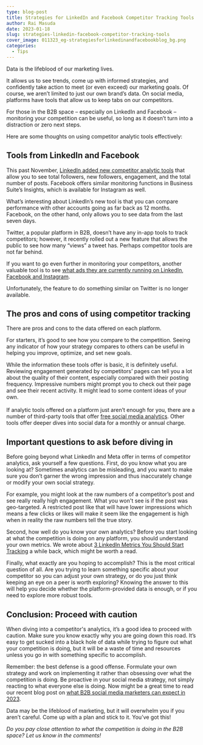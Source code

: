 ```yaml
---
type: blog-post
title: Strategies for LinkedIn and Facebook Competitor Tracking Tools
author: Rai Masuda
date: 2023-01-18
slug: strategies-linkedin-facebook-competitor-tracking-tools
cover_image: 011323_eg-strategiesforlinkedinandfacebookblog_bg.png
categories:
  - Tips
---
```

Data is the lifeblood of our marketing lives.

It allows us to see trends, come up with informed strategies, and confidently take action to meet (or even exceed) our marketing goals. Of course, we aren’t limited to just our own brand’s data. On social media, platforms have tools that allow us to keep tabs on our competitors. 

For those in the B2B space – especially on LinkedIn and Facebook – monitoring your competition can be useful, so long as it doesn’t turn into a distraction or zero next steps.

Here are some thoughts on using competitor analytic tools effectively: 

## Tools from LinkedIn and Facebook

This past November, [LinkedIn added new competitor analytic tools](https://www.socialmediatoday.com/news/LinkedIn-Adds-New-Tools-for-Company-Pages/637650/) that allow you to see total followers, new followers, engagement, and the total number of posts. Facebook offers similar monitoring functions in Business Suite’s Insights, which is available for Instagram as well.

What’s interesting about LinkedIn’s new tool is that you can compare performance with other accounts going as far back as 12 months. Facebook, on the other hand, only allows you to see data from the last seven days.

Twitter, a popular platform in B2B, doesn’t have any in-app tools to track competitors; however, it recently rolled out a new feature that allows the public to see how many “views” a tweet has. Perhaps competitor tools are not far behind.

If you want to go even further in monitoring your competitors, another valuable tool is to see [what ads they are currently running on LinkedIn, Facebook and Instagram](https://www.socialmediaexaminer.com/how-to-research-your-competitors-ads-on-4-social-platforms/).

Unfortunately, the feature to do something similar on Twitter is no longer available.

## The pros and cons of using competitor tracking

There are pros and cons to the data offered on each platform. 

For starters, it’s good to see how you compare to the competition. Seeing any indicator of how your strategy compares to others can be useful in helping you improve, optimize, and set new goals. 

While the information these tools offer is basic, it is definitely useful. Reviewing engagement generated by competitors’ pages can tell you a lot about the quality of their content, especially compared with their posting frequency. Impressive numbers might prompt you to check out their page and see their recent activity. It might lead to some content ideas of your own.\
\
If analytic tools offered on a platform just aren’t enough for you, there are a number of third-party tools that offer [free social media analytics](https://www.socialmediatoday.com/news/top-14-free-tools-for-competitor-website-analysis-infographic/618375/). Other tools offer deeper dives into social data for a monthly or annual charge.

## Important questions to ask before diving in

Before going beyond what LinkedIn and Meta offer in terms of competitor analytics, ask yourself a few questions. First, do you know what you are looking at? Sometimes analytics can be misleading, and you want to make sure you don’t garner the wrong impression and thus inaccurately change or modify your own social strategy.

For example, you might look at the raw numbers of a competitor’s post and see really really high engagement. What you won't see is if the post was geo-targeted. A restricted post like that will have lower impressions which means a few clicks or likes will make it seem like the engagement is high when in reality the raw numbers tell the true story.

Second, how well do you know your own analytics? Before you start looking at what the competition is doing on any platform, you should understand your own metrics. We wrote about [3 LinkedIn Metrics You Should Start Tracking](https://brandglue.com/blog/3-linkedin-metrics-you-should-start-tracking/) a while back, which might be worth a read.

Finally, what exactly are you hoping to accomplish? This is the most critical question of all. Are you trying to learn something specific about your competitor so you can adjust your own strategy, or do you just think keeping an eye on a peer is worth exploring? Knowing the answer to this will help you decide whether the platform-provided data is enough, or if you need to explore more robust tools.

## Conclusion: Proceed with caution

When diving into a competitor's analytics, it’s a good idea to proceed with caution. Make sure you know exactly why you are going down this road. It’s easy to get sucked into a black hole of data while trying to figure out what your competition is doing, but it will be a waste of time and resources unless you go in with something specific to accomplish. 

Remember: the best defense is a good offense. Formulate your own strategy and work on implementing it rather than obsessing over what the competition is doing. Be proactive in your social media strategy, not simply reacting to what everyone else is doing. Now might be a great time to read our recent blog post on [what B2B social media marketers can expect in 2023](https://brandglue.com/blog/social-media-2023-what-expect-b2bs/).

Data may be the lifeblood of marketing, but it will overwhelm you if you aren’t careful. Come up with a plan and stick to it. You’ve got this! 

*Do you pay close attention to what the competition is doing in the B2B space? Let us know in the comments!*